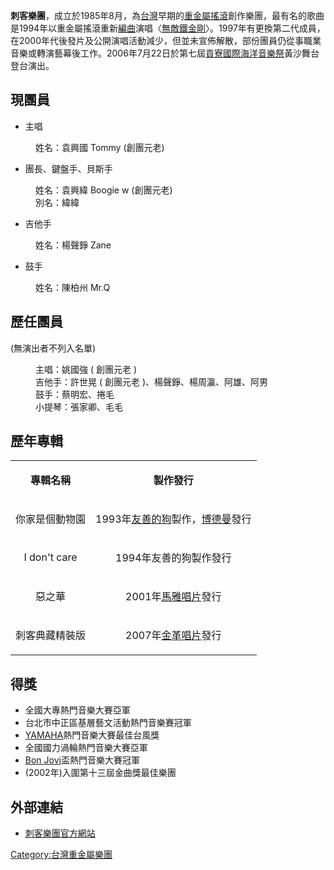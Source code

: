 {{Unreferenced|time=2012-03-26T09:41:13+00:00 }}
{{Notability Unreferenced |time=2012-03-26T09:41:13+00:00 }}
{{藝人
| 姓名 = 刺客<small> (Assasin)</small>
| 類型 = 組合
| 圖片 = 
| 圖片尺寸 =
| 圖片簡介 =
| 原名 = 
| 外文名 = 
| 外文 = 
| 英文名 =
| 國籍 = [[台灣|台灣]]
| 音樂類型 = [[重金屬搖滾|重金屬搖滾]]
| 演奏樂器 = 
| 出身地 = 
| 出道作 = 
| 出道日期 = 
| 代表作 = 
| 活躍年代 = 1985年－至今
| 唱片公司 = [[友善的狗|友善的狗]]、[[金革唱片|金革唱片]]
| 經紀公司 =
| 網站 = 
| 相關團體 = 
| 獎項 = 
| 現任成員 = 袁興國 (Tommy)<br />袁興緯 (Boogie)<br />楊聲錚 (Zane)<br />陳柏州 (Mr.Q)
| 過往成員 = 
}}

'''刺客樂團'''，成立於1985年8月，為[[台灣|台灣]]早期的[[重金屬搖滾|重金屬搖滾]]創作樂團，最有名的歌曲是1994年以重金屬搖滾重新[[編曲|編曲]]演唱〈[[無敵鐵金剛|無敵鐵金剛]]〉。1997年有更換第二代成員，在2000年代後發片及公開演唱活動減少，但並未宣佈解散，部份團員仍從事職業音樂或轉演藝幕後工作。2006年7月22日於第七屆[[貢寮國際海洋音樂祭|貢寮國際海洋音樂祭]]黃沙舞台登台演出。

==現團員==
*主唱
:姓名：袁興國 Tommy (創團元老)

*團長、鍵盤手、貝斯手
:姓名：袁興緯 Boogie w (創團元老)
:別名：緯緯

*吉他手
:姓名：楊聲錚 Zane

*鼓手
:姓名：陳柏州 Mr.Q

==歷任團員==
(無演出者不列入名單)
: 主唱：姚國強 ( 創團元老 )
: 吉他手：許世晃 ( 創團元老 )、楊聲錚、楊周瀛、阿雄、阿男
: 鼓手：蔡明宏、捲毛
: 小提琴：張家卿、毛毛

==歷年專輯==

{| border="1" width="400" cellpadding="3" cellspacing="0"
|-
| align="center" | '''專輯名稱''' || align="center" | '''製作發行'''
|-
| 你家是個動物園 || 1993年[[友善的狗|友善的狗]]製作，[[博德曼音樂_(台灣)|博德曼]]發行
|-
| I don't care || 1994年友善的狗製作發行
|-
| 惡之華 || 2001年[[馬雅唱片|馬雅唱片]]發行
|-
| 刺客典藏精裝版 || 2007年[[金革唱片|金革唱片]]發行
|}

==得獎==
*全國大專熱門音樂大賽亞軍
*台北市中正區基層藝文活動熱門音樂賽冠軍
*[[YAMAHA|YAMAHA]]熱門音樂大賽最佳台風獎
*全國國力渦輪熱門音樂大賽亞軍
*[[Bon_Jovi|Bon Jovi]]盃熱門音樂大賽冠軍
*(2002年)入圍第十三屆金曲獎最佳樂團

==外部連結==
*[https://web.archive.org/web/20070826155724/http://www.assassin.com.tw/ 刺客樂團官方網站]

[[Category:台灣重金屬樂團|Category:台灣重金屬樂團]]